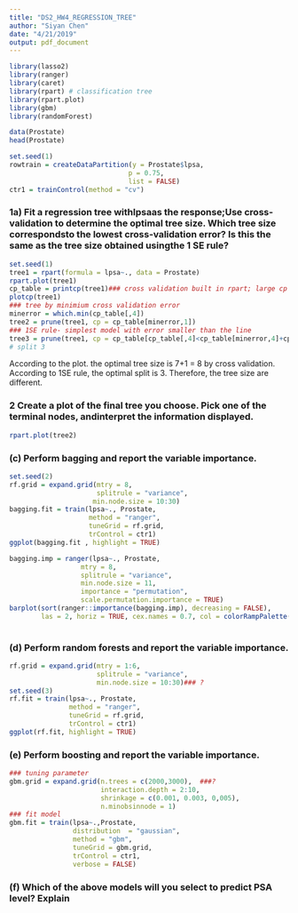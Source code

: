 ```yaml
---
title: "DS2_HW4_REGRESSION_TREE"
author: "Siyan Chen"
date: "4/21/2019"
output: pdf_document
---
```


```r
library(lasso2)
library(ranger)
library(caret)
library(rpart) # classification tree
library(rpart.plot)
library(gbm)
library(randomForest)
```

```r
data(Prostate)
head(Prostate)

set.seed(1)
rowtrain = createDataPartition(y = Prostate$lpsa,
                              p = 0.75,
                              list = FALSE)
ctr1 = trainControl(method = "cv")

```

### 1a) Fit a regression tree withlpsaas the response;Use cross-validation to determine the optimal tree size. Which tree size correspondsto the lowest cross-validation error?  Is this the same as the tree size obtained usingthe 1 SE rule?



```r
set.seed(1) 
tree1 = rpart(formula = lpsa~., data = Prostate)
rpart.plot(tree1)
cp_table = printcp(tree1)### cross validation built in rpart; large cp give smaller tree
plotcp(tree1)
### tree by minimium cross validation error
minerror = which.min(cp_table[,4])
tree2 = prune(tree1, cp = cp_table[minerror,1])
### 1SE rule- simplest model with error smaller than the line
tree3 = prune(tree1, cp = cp_table[cp_table[,4]<cp_table[minerror,4]+cp_table[minerror,5],1][1])
# split 3

```

According to the plot. the optimal tree size is 7+1 = 8 by cross validation. According to 1SE rule, the optimal split is 3. Therefore, the tree size are different. 

### 2  Create  a  plot  of  the  final  tree  you  choose.   Pick  one  of  the  terminal  nodes,  andinterpret the information displayed.

```r
rpart.plot(tree2)
```


### (c)  Perform bagging and report the variable importance.

```r
set.seed(2)
rf.grid = expand.grid(mtry = 8,
                      splitrule = "variance",
                     min.node.size = 10:30)
bagging.fit = train(lpsa~., Prostate, 
                    method = "ranger",
                    tuneGrid = rf.grid,
                    trControl = ctr1)
ggplot(bagging.fit , highlight = TRUE)

bagging.imp = ranger(lpsa~., Prostate,
                  mtry = 8, 
                  splitrule = "variance", 
                  min.node.size = 11,
                  importance = "permutation",
                  scale.permutation.importance = TRUE)
barplot(sort(ranger::importance(bagging.imp), decreasing = FALSE),
        las = 2, horiz = TRUE, cex.names = 0.7, col = colorRampPalette(colors = c("darkred", "white", "darkblue"))(19))
                  
```

### (d)  Perform random forests and report the variable importance.

```r
rf.grid = expand.grid(mtry = 1:6,
                      splitrule = "variance",
                      min.node.size = 10:30)### ?
set.seed(3)
rf.fit = train(lpsa~., Prostate, 
               method = "ranger",
               tuneGrid = rf.grid,
               trControl = ctr1)
ggplot(rf.fit, highlight = TRUE)
```

### (e)  Perform boosting and report the variable importance.

```r
### tuning parameter
gbm.grid = expand.grid(n.trees = c(2000,3000),  ###?
                       interaction.depth = 2:10,
                       shrinkage = c(0.001, 0.003, 0,005),
                       n.minobsinnode = 1)
### fit model
gbm.fit = train(lpsa~.,Prostate,
                distribution  = "gaussian",
                method = "gbm",
                tuneGrid = gbm.grid,
                trControl = ctr1,
                verbose = FALSE)
```

### (f)  Which of the above models will you select to predict PSA level?  Explain